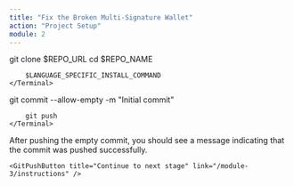```yaml
---
title: "Fix the Broken Multi-Signature Wallet"
action: "Project Setup"
module: 2
---
```


<ContentBox title="Project Setup" description="To begin, you need to clone the starter code needed for this challenge. Clone the repository to your local machine.">

<Step step="1" title="Clone the Repository">
    <Terminal>
        git clone $REPO_URL
    </Terminal>
</Step>

<Step step="2" title="Install Dependencies">
    <Terminal>
        cd $REPO_NAME

        $LANGUAGE_SPECIFIC_INSTALL_COMMAND
    </Terminal>
</Step>

<Step step="3" title="Push an empty commit">
    <Terminal>
        git commit --allow-empty -m "Initial commit"

        git push
    </Terminal>
</Step>

<Text>
    After pushing the empty commit, you should see a message indicating that the commit was pushed successfully.
</Text>

</ContentBox>

<GitPushContainer>
    <GitPushText content="Listening for push events..." moduleNumber={2} />

    <GitPushButton title="Continue to next stage" link="/module-3/instructions" />
</GitPushContainer>
